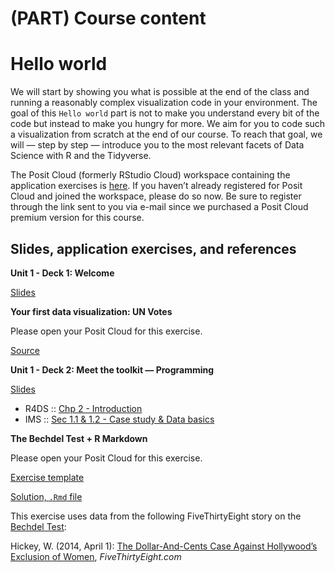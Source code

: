# (PART) Course content {.unnumbered}

# Hello world {#hello-world}

We will start by showing you what is possible at the end of the class and running a reasonably complex visualization code in your environment.
The goal of this `Hello world` part is not to make you understand every bit of the code but instead to make you hungry for more.
We aim for you to code such a visualization from scratch at the end of our course.
To reach that goal, we will --- step by step --- introduce you to the most relevant facets of Data Science with R and the Tidyverse.

::: rstudio-cloud
The Posit Cloud (formerly RStudio Cloud) workspace containing the application exercises is [here](https://posit.cloud/spaces/389550).
If you haven't already registered for Posit Cloud and joined the workspace, please do so now.
Be sure to register through the link sent to you via e-mail since we purchased a Posit Cloud premium version for this course.
:::

## Slides, application exercises, and references

::: slide-deck
**Unit 1 - Deck 1: Welcome**

::: slides
[Slides](https://coding-intro.github.io/intro-tidyverse-2023-06/slides/u1-d01-welcome/u1-d01-welcome.html)
:::
:::

::: application-exercise
**Your first data visualization: UN Votes**

Please open your Posit Cloud for this exercise.

::: source
[Source](https://github.com/coding-intro/intro-tidyverse-2023-06/blob/master/docs/application-exercises/ae-01a-un-votes/unvotes.Rmd)
:::
:::

::: slide-deck
**Unit 1 - Deck 2: Meet the toolkit --- Programming**

::: slides
[Slides](https://coding-intro.github.io/intro-tidyverse-2023-06/slides/u1-d02-toolkit-r/u1-d02-toolkit-r.html)
:::

::: reading
-   R4DS :: [Chp 2 - Introduction](https://r4ds.had.co.nz/explore-intro.html)
-   IMS :: [Sec 1.1 & 1.2 - Case study & Data basics](https://openintro-ims.netlify.app/getting-started-with-data.html#basic-stents-strokes)
:::
:::

::: application-exercise
**The Bechdel Test + R Markdown**

Please open your Posit Cloud for this exercise.

::: source
[Exercise template](https://github.com/coding-intro/intro-tidyverse-2023-06/blob/master/docs/application-exercises/ae-02-bechdel-rmarkdown/bechdel.Rmd)
:::

::: source
[Solution, `.Rmd` file](https://github.com/coding-intro/intro-tidyverse-2023-06/blob/master/docs/application-exercises/ae-02-bechdel-rmarkdown/bechdel-solution.Rmd)
:::

::: reading
This exercise uses data from the following FiveThirtyEight story on the [Bechdel Test](https://en.wikipedia.org/wiki/Bechdel_test):

Hickey, W.
(2014, April 1): [The Dollar-And-Cents Case Against Hollywood's Exclusion of Women](https://github.com/lukas-jue/intro-tidyverse-2023-january/blob/master/docs/application-exercises/ae-02-bechdel-rmarkdown/bechdel.Rmd), *FiveThirtyEight.com*
:::
:::
